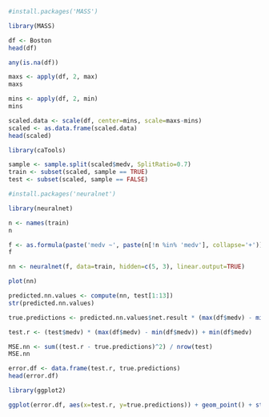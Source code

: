 ```r
#install.packages('MASS')
```
```r
library(MASS)

df <- Boston
head(df)
```
```r
any(is.na(df))
```
```r
maxs <- apply(df, 2, max)
maxs
```
```r
mins <- apply(df, 2, min)
mins
```
```r
scaled.data <- scale(df, center=mins, scale=maxs-mins)
scaled <- as.data.frame(scaled.data)
head(scaled)
```
```r
library(caTools)

sample <- sample.split(scaled$medv, SplitRatio=0.7)
train <- subset(scaled, sample == TRUE)
test <- subset(scaled, sample == FALSE)
```

```r
#install.packages('neuralnet')
```
```r
library(neuralnet)
```

```r
n <- names(train)
n
```
```r
f <- as.formula(paste('medv ~', paste(n[!n %in% 'medv'], collapse='+')))
f
```
```r
nn <- neuralnet(f, data=train, hidden=c(5, 3), linear.output=TRUE)
```

```r
plot(nn)
```
```r
predicted.nn.values <- compute(nn, test[1:13])
str(predicted.nn.values)
```
```r
true.predictions <- predicted.nn.values$net.result * (max(df$medv) - min(df$medv)) + min(df$medv)

test.r <- (test$medv) * (max(df$medv) - min(df$medv)) + min(df$medv)
```

```r
MSE.nn <- sum((test.r - true.predictions)^2) / nrow(test)
MSE.nn
```
```r
error.df <- data.frame(test.r, true.predictions)
head(error.df)
```
```r
library(ggplot2)

ggplot(error.df, aes(x=test.r, y=true.predictions)) + geom_point() + stat_smooth()
```
